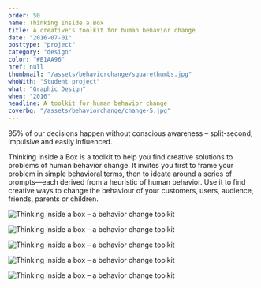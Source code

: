 ```yaml
---
order: 50
name: Thinking Inside a Box
title: A creative's toolkit for human behavior change
date: "2016-07-01"
posttype: "project"
category: "design"
color: "#B1AA96"
href: null
thumbnail: "/assets/behaviorchange/squarethumbs.jpg"
whoWith: "Student project"
what: "Graphic Design"
when: "2016"
headline: A toolkit for human behavior change
coverbg: "/assets/behaviorchange/change-5.jpg"
---
```


95% of our decisions happen without conscious awareness – split-second, impulsive and easily influenced.

Thinking Inside a Box is a toolkit to help you find creative solutions to problems of human behavior change. It invites you first to frame your problem in simple behavioral terms, then to ideate around a series of prompts—each derived from a heuristic of human behavior. Use it to find creative ways to change the behaviour of your customers, users, audience, friends, parents or children.

<ImageGrid>

![Thinking inside a box – a behavior change toolkit](/behaviour-change/change-2_jxlwar.jpg)

![Thinking inside a box – a behavior change toolkit](/behaviour-change/change-1_msedyh.jpg)

![Thinking inside a box – a behavior change toolkit](/behaviour-change/change-7_exjyoy.jpg)

![Thinking inside a box – a behavior change toolkit](/behaviour-change/change-8_yjvu5s.jpg)

</ImageGrid>

![Thinking inside a box – a behavior change toolkit](/behaviour-change/change-4_hk1o6t.jpg)

